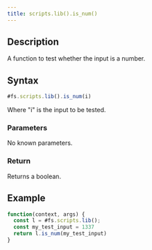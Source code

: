 ```yaml
---
title: scripts.lib().is_num()
---
```


## Description

A function to test whether the input is a number.

## Syntax

```js
#fs.scripts.lib().is_num(i)
```

Where "i" is the input to be tested.

### Parameters

No known parameters.

### Return

Returns a boolean.

## Example

```js
function(context, args) {
  const l = #fs.scripts.lib();
  const my_test_input = 1337
  return l.is_num(my_test_input)
}
```
